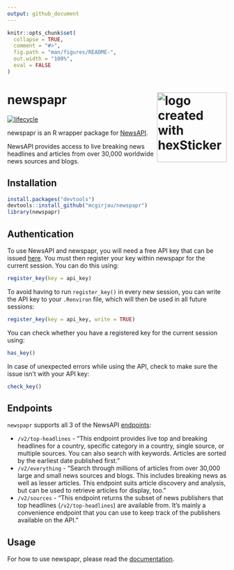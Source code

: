```yaml
---
output: github_document
---
```


<!-- README.md is generated from README.Rmd. -->

```r
knitr::opts_chunk$set(
  collapse = TRUE,
  comment = "#>",
  fig.path = "man/figures/README-",
  out.width = "100%",
  eval = FALSE
)
```

# newspapr <img src="man/figures/logo.png" title="logo created with hexSticker" width="160px" align="right"/>

[![lifecycle](https://img.shields.io/badge/lifecycle-experimental-orange.svg)](https://www.tidyverse.org/lifecycle/#experimental)

newspapr is an R wrapper package for [NewsAPI](https://newsapi.org/).

NewsAPI provides access to live breaking news headlines and articles from over 30,000 worldwide news sources and blogs. 

## Installation

```r
install.packages("devtools")
devtools::install_github("mcgirjau/newspapr")
library(newspapr)
```

## Authentication

To use NewsAPI and newspapr, you will need a free API key that can be issued
[here](https://newsapi.org/account). You must then register your key within 
newspapr for the current session. You can do this using:

```r
register_key(key = api_key)
```

To avoid having to run `register_key()` in every new session, you can write the 
API key to your `.Renviron` file, which will then be used in all future sessions:

```r
register_key(key = api_key, write = TRUE)
```

You can check whether you have a registered key for the current session using:

```r
has_key()
```

In case of unexpected errors while using the API, check to make sure the issue 
isn't with your API key:

```r
check_key()
```

## Endpoints

`newspapr` supports all 3 of the NewsAPI [endpoints](https://newsapi.org/docs/endpoints):

 - `/v2/top-headlines` - "This endpoint provides live top and breaking headlines for a country, specific category in a country, single source, or multiple sources. You can also search with keywords. Articles are sorted by the earliest date published first."
 - `/v2/everything` - "Search through millions of articles from over 30,000 large and small news sources and blogs. This includes breaking news as well as lesser articles. This endpoint suits article discovery and analysis, but can be used to retrieve articles for display, too."
 - `/v2/sources` - "This endpoint returns the subset of news publishers that top headlines (`/v2/top-headlines`) are available from. It's mainly a convenience endpoint that you can use to keep track of the publishers available on the API."
 
## Usage
 
For how to use newspapr, please read the [documentation](https://github.com/mcgirjau/newspapr/blob/master/newspapr-manual.pdf).
